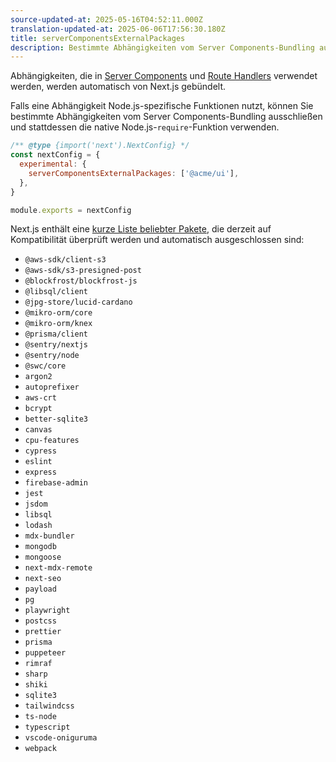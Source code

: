 ```yaml
---
source-updated-at: 2025-05-16T04:52:11.000Z
translation-updated-at: 2025-06-06T17:56:30.180Z
title: serverComponentsExternalPackages
description: Bestimmte Abhängigkeiten vom Server Components-Bundling ausschließen und native Node.js-`require` verwenden.
---
```


Abhängigkeiten, die in [Server Components](/docs/app/building-your-application/rendering/server-components) und [Route Handlers](/docs/app/building-your-application/routing/route-handlers) verwendet werden, werden automatisch von Next.js gebündelt.

Falls eine Abhängigkeit Node.js-spezifische Funktionen nutzt, können Sie bestimmte Abhängigkeiten vom Server Components-Bundling ausschließen und stattdessen die native Node.js-`require`-Funktion verwenden.

```js filename="next.config.js"
/** @type {import('next').NextConfig} */
const nextConfig = {
  experimental: {
    serverComponentsExternalPackages: ['@acme/ui'],
  },
}

module.exports = nextConfig
```

Next.js enthält eine [kurze Liste beliebter Pakete](https://github.com/vercel/next.js/blob/canary/packages/next/src/lib/server-external-packages.json), die derzeit auf Kompatibilität überprüft werden und automatisch ausgeschlossen sind:

- `@aws-sdk/client-s3`
- `@aws-sdk/s3-presigned-post`
- `@blockfrost/blockfrost-js`
- `@libsql/client`
- `@jpg-store/lucid-cardano`
- `@mikro-orm/core`
- `@mikro-orm/knex`
- `@prisma/client`
- `@sentry/nextjs`
- `@sentry/node`
- `@swc/core`
- `argon2`
- `autoprefixer`
- `aws-crt`
- `bcrypt`
- `better-sqlite3`
- `canvas`
- `cpu-features`
- `cypress`
- `eslint`
- `express`
- `firebase-admin`
- `jest`
- `jsdom`
- `libsql`
- `lodash`
- `mdx-bundler`
- `mongodb`
- `mongoose`
- `next-mdx-remote`
- `next-seo`
- `payload`
- `pg`
- `playwright`
- `postcss`
- `prettier`
- `prisma`
- `puppeteer`
- `rimraf`
- `sharp`
- `shiki`
- `sqlite3`
- `tailwindcss`
- `ts-node`
- `typescript`
- `vscode-oniguruma`
- `webpack`